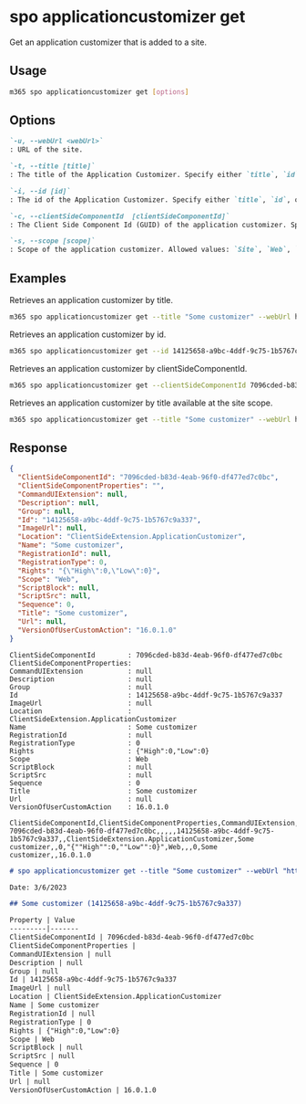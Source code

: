 
# spo applicationcustomizer get

Get an application customizer that is added to a site.

## Usage

```sh
m365 spo applicationcustomizer get [options]
```

## Options

```md defintion-list
`-u, --webUrl <webUrl>`
: URL of the site.

`-t, --title [title]`
: The title of the Application Customizer. Specify either `title`, `id`, or `clientSideComponentId`.

`-i, --id [id]`
: The id of the Application Customizer. Specify either `title`, `id`, or `clientSideComponentId`.

`-c, --clientSideComponentId  [clientSideComponentId]`
: The Client Side Component Id (GUID) of the application customizer. Specify either `title`, `id`, or `clientSideComponentId`.

`-s, --scope [scope]`
: Scope of the application customizer. Allowed values: `Site`, `Web`, `All`. Defaults to `All`.
```

<Global />

## Examples

Retrieves an application customizer by title.

```sh
m365 spo applicationcustomizer get --title "Some customizer" --webUrl https://contoso.sharepoint.com/sites/sales
```

Retrieves an application customizer by id.

```sh
m365 spo applicationcustomizer get --id 14125658-a9bc-4ddf-9c75-1b5767c9a337 --webUrl https://contoso.sharepoint.com/sites/sales
```

Retrieves an application customizer by clientSideComponentId.

```sh
m365 spo applicationcustomizer get --clientSideComponentId 7096cded-b83d-4eab-96f0-df477ed7c0bc --webUrl https://contoso.sharepoint.com/sites/sales
```

Retrieves an application customizer by title available at the site scope.

```sh
m365 spo applicationcustomizer get --title "Some customizer" --webUrl https://contoso.sharepoint.com/sites/sales --scope site
```

## Response

<Tabs>
  <TabItem value="JSON">

  ```json
  {
    "ClientSideComponentId": "7096cded-b83d-4eab-96f0-df477ed7c0bc",
    "ClientSideComponentProperties": "",
    "CommandUIExtension": null,
    "Description": null,
    "Group": null,
    "Id": "14125658-a9bc-4ddf-9c75-1b5767c9a337",
    "ImageUrl": null,
    "Location": "ClientSideExtension.ApplicationCustomizer",
    "Name": "Some customizer",
    "RegistrationId": null,
    "RegistrationType": 0,
    "Rights": "{\"High\":0,\"Low\":0}",
    "Scope": "Web",
    "ScriptBlock": null,
    "ScriptSrc": null,
    "Sequence": 0,
    "Title": "Some customizer",
    "Url": null,
    "VersionOfUserCustomAction": "16.0.1.0"
  }
  ```

  </TabItem>
  <TabItem value="Text">

  ```text
  ClientSideComponentId        : 7096cded-b83d-4eab-96f0-df477ed7c0bc
  ClientSideComponentProperties:
  CommandUIExtension           : null
  Description                  : null
  Group                        : null
  Id                           : 14125658-a9bc-4ddf-9c75-1b5767c9a337
  ImageUrl                     : null
  Location                     : ClientSideExtension.ApplicationCustomizer
  Name                         : Some customizer
  RegistrationId               : null
  RegistrationType             : 0
  Rights                       : {"High":0,"Low":0}
  Scope                        : Web
  ScriptBlock                  : null
  ScriptSrc                    : null
  Sequence                     : 0
  Title                        : Some customizer
  Url                          : null
  VersionOfUserCustomAction    : 16.0.1.0
  ```

  </TabItem>
  <TabItem value="CSV">

  ```csv
  ClientSideComponentId,ClientSideComponentProperties,CommandUIExtension,Description,Group,Id,ImageUrl,Location,Name,RegistrationId,RegistrationType,Rights,Scope,ScriptBlock,ScriptSrc,Sequence,Title,Url,VersionOfUserCustomAction
  7096cded-b83d-4eab-96f0-df477ed7c0bc,,,,,14125658-a9bc-4ddf-9c75-1b5767c9a337,,ClientSideExtension.ApplicationCustomizer,Some customizer,,0,"{""High"":0,""Low"":0}",Web,,,0,Some customizer,,16.0.1.0
  ```

  </TabItem>
  <TabItem value="Markdown">

  ```md
  # spo applicationcustomizer get --title "Some customizer" --webUrl "https://nachan365.sharepoint.com/sites/spdemo" --scope "Web"

  Date: 3/6/2023

  ## Some customizer (14125658-a9bc-4ddf-9c75-1b5767c9a337)

  Property | Value
  ---------|-------
  ClientSideComponentId | 7096cded-b83d-4eab-96f0-df477ed7c0bc
  ClientSideComponentProperties |
  CommandUIExtension | null
  Description | null
  Group | null
  Id | 14125658-a9bc-4ddf-9c75-1b5767c9a337
  ImageUrl | null
  Location | ClientSideExtension.ApplicationCustomizer
  Name | Some customizer
  RegistrationId | null
  RegistrationType | 0
  Rights | {"High":0,"Low":0}
  Scope | Web
  ScriptBlock | null
  ScriptSrc | null
  Sequence | 0
  Title | Some customizer
  Url | null
  VersionOfUserCustomAction | 16.0.1.0
  ```

  </TabItem>
</Tabs>

